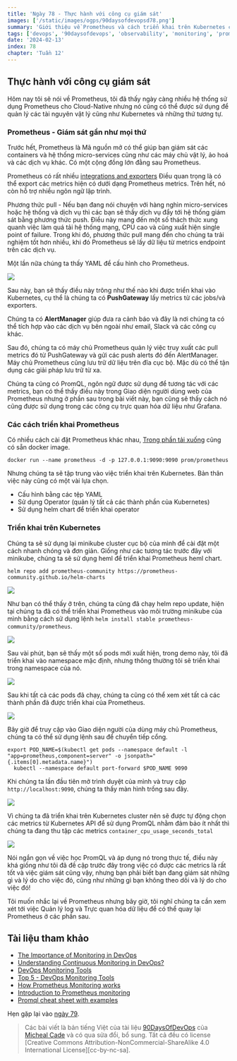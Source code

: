 ```yaml
---
title: 'Ngày 78 - Thực hành với công cụ giám sát'
images: ['/static/images/ogps/90daysofdevopsd78.png']
summary: 'Giới thiệu về Prometheus và cách triển khai trên Kubernetes cluster'
tags: ['devops', '90daysofdevops', 'observability', 'monitoring', 'prometheus', 'kubernetes']
date: '2024-02-13'
index: 78
chapter: 'Tuần 12'
---
```


<TOCInline toc={props.toc} asDisclosure />

## Thực hành với công cụ giám sát

Hôm nay tôi sẽ nói về Prometheus, tôi đã thấy ngày càng nhiều hệ thống sử dụng Prometheus cho Cloud-Native nhưng nó cũng có thể được sử dụng để quản lý các tài nguyên vật lý cũng như Kubernetes và những thứ tương tự.

### Prometheus - Giám sát gần như mọi thứ

Trước hết, Prometheus là Mã nguồn mở có thể giúp bạn giám sát các containers và hệ thống micro-services cũng như các máy chủ vật lý, ảo hoá và các dịch vụ khác. Có một cộng đồng lớn đằng sau Prometheus.

Prometheus có rất nhiều [integrations and exporters](https://prometheus.io/docs/instrumenting/exporters/) Điều quan trọng là có thể export các metrics hiện có dưới dạng Prometheus metrics. Trên hết, nó còn hỗ trợ nhiều ngôn ngữ lập trình.

Phương thức pull - Nếu bạn đang nói chuyện với hàng nghìn micro-services hoặc hệ thống và dịch vụ thì các bạn sẽ thấy dịch vụ đẩy tới hệ thống giám sát bằng phương thức push. Điều này mang đến một số thách thức xung quanh việc làm quá tải hệ thống mạng, CPU cao và cũng xuất hiện single point of failure. Trong khi đó, phương thức pull mang đến cho chúng ta trải nghiệm tốt hơn nhiều, khi đó Prometheus sẽ lấy dữ liệu từ metrics endpoint trên các dịch vụ.

Một lần nữa chúng ta thấy YAML để cấu hình cho Prometheus.

![](/static/images/assets/Day78_Monitoring7.png)

Sau này, bạn sẽ thấy điều này trông như thế nào khi được triển khai vào Kubernetes, cụ thể là chúng ta có **PushGateway** lấy metrics từ các jobs/và exporters.

Chúng ta có **AlertManager** giúp đưa ra cảnh báo và đây là nơi chúng ta có thể tích hợp vào các dịch vụ bên ngoài như email, Slack và các công cụ khác.

Sau đó, chúng ta có máy chủ Prometheus quản lý việc truy xuất các pull metrics đó từ PushGateway và gửi các push alerts đó đến AlertManager. Máy chủ Prometheus cũng lưu trữ dữ liệu trên đĩa cục bộ. Mặc dù có thể tận dụng các giải pháp lưu trữ từ xa.

Chúng ta cũng có PromQL, ngôn ngữ được sử dụng để tương tác với các metrics, bạn có thể thấy điều này trong Giao diện người dùng web của Prometheus nhưng ở phần sau trong bài viết này, bạn cũng sẽ thấy cách nó cũng được sử dụng trong các công cụ trực quan hóa dữ liệu như Grafana.

### Các cách triển khai Prometheus

Có nhiều cách cài đặt Prometheus khác nhau, [Trong phần tải xuống](https://prometheus.io/download/) cũng có sẵn docker image.

`docker run --name prometheus -d -p 127.0.0.1:9090:9090 prom/prometheus`

Nhưng chúng ta sẽ tập trung vào việc triển khai trên Kubernetes. Bản thân việc này cũng có một vài lựa chọn.

- Cấu hình bằng các tệp YAML
- Sử dụng Operator (quản lý tất cả các thành phần của Kubernetes)
- Sử dụng helm chart để triển khai operator

### Triển khai trên Kubernetes

Chúng ta sẽ sử dụng lại minikube cluster cục bộ của mình để cài đặt một cách nhanh chóng và đơn giản. Giống như các tương tác trước đây với minikube, chúng ta sẽ sử dụng heml để triển khai Prometheus heml chart.

`helm repo add prometheus-community https://prometheus-community.github.io/helm-charts`

![](/static/images/assets/Day78_Monitoring1.png)

Như bạn có thể thấy ở trên, chúng ta cũng đã chạy helm repo update, hiện tại chúng ta đã có thể triển khai Prometheus vào môi trường minikube của mình bằng cách sử dụng lệnh `helm install stable prometheus-community/prometheus`.

![](/static/images/assets/Day78_Monitoring2.png)

Sau vài phút, bạn sẽ thấy một số pods mới xuất hiện, trong demo này, tôi đã triển khai vào namespace mặc định, nhưng thông thường tôi sẽ triển khai trong namespace của nó.

![](/static/images/assets/Day78_Monitoring3.png)

Sau khi tất cả các pods đã chạy, chúng ta cũng có thể xem xét tất cả các thành phần đã được triển khai của Prometheus.

![](/static/images/assets/Day78_Monitoring4.png)

Bây giờ để truy cập vào Giao diện người của dùng máy chủ Prometheus, chúng ta có thể sử dụng lệnh sau để chuyển tiếp cổng.

```Shell
export POD_NAME=$(kubectl get pods --namespace default -l "app=prometheus,component=server" -o jsonpath="{.items[0].metadata.name}")
  kubectl --namespace default port-forward $POD_NAME 9090
```

Khi chúng ta lần đầu tiên mở trình duyệt của mình và truy cập `http://localhost:9090`, chúng ta thấy màn hình trống sau đây.

![](/static/images/assets/Day78_Monitoring5.png)

Vì chúng ta đã triển khai trên Kubernetes cluster nên sẽ được tự động chọn các metrics từ Kubernetes API để sử dụng PromQL nhằm đảm bảo ít nhất thì chúng ta đang thu tập các metrics `container_cpu_usage_seconds_total`

![](/static/images/assets/Day78_Monitoring6.png)

Nói ngắn gọn về việc học PromQL và áp dụng nó trong thực tế, điều này khá giống như tôi đã đề cập trước đây trong việc có được các metrics là rất tốt và việc giám sát cũng vậy, nhưng bạn phải biết bạn đang giám sát những gì và lý do cho việc đó, cũng như những gì bạn không theo dõi và lý do cho việc đó!

Tôi muốn nhắc lại về Prometheus nhưng bây giờ, tôi nghĩ chúng ta cần xem xét tới việc Quản lý log và Trực quan hóa dữ liệu để có thể quay lại Prometheus ở các phần sau.

## Tài liệu tham khảo

- [The Importance of Monitoring in DevOps](https://www.devopsonline.co.uk/the-importance-of-monitoring-in-devops/)
- [Understanding Continuous Monitoring in DevOps?](https://medium.com/devopscurry/understanding-continuous-monitoring-in-devops-f6695b004e3b)
- [DevOps Monitoring Tools](https://www.youtube.com/watch?v=Zu53QQuYqJ0)
- [Top 5 - DevOps Monitoring Tools](https://www.youtube.com/watch?v=4t71iv_9t_4)
- [How Prometheus Monitoring works](https://www.youtube.com/watch?v=h4Sl21AKiDg)
- [Introduction to Prometheus monitoring](https://www.youtube.com/watch?v=5o37CGlNLr8)
- [Promql cheat sheet with examples](https://www.containiq.com/post/promql-cheat-sheet-with-examples)

Hẹn gặp lại vào [ngày 79](https://vntechies.dev/courses/90-ngay-devops/ngay-79-buc-tranh-toan-canh-quan-ly-log).

> Các bài viết là bản tiếng Việt của tài liệu [90DaysOfDevOps](https://github.com/MichaelCade/90DaysOfDevOps/tree/main/2022/Days) của [Micheal Cade](https://twitter.com/MichaelCade1) và có qua sửa đổi, bổ sung. Tất cả đều có license [Creative Commons Attribution-NonCommercial-ShareAlike 4.0 International License][cc-by-nc-sa].
